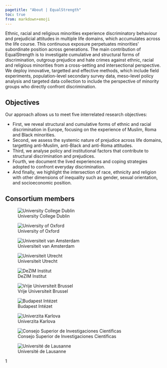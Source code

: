 ```yaml
---
pagetitle: "About | EqualStrength"
toc: true
from: markdown+emoji
---
```


Ethnic, racial and religious minorities experience discriminatory behaviour and prejudicial attitudes in multiple life domains, which accumulates across the life course. This continuous exposure perpetuates minorities’ subordinate position across generations. The main contribution of EqualStrength is to investigate cumulative and structural forms of discrimination, outgroup prejudice and hate crimes against ethnic, racial and religious minorities from a cross-setting and intersectional perspective. We deploy innovative, targetted and effective methods, which include field experiments, population-level secondary survey data, meso-level policy analysis and targeted data collection to include the perspective of minority groups who directly confront discrimination.

## Objectives

Our approach allows us to meet five interrelated research objectives:

- First, we reveal structural and cumulative forms of ethnic and racial discrimination in Europe, focusing on the experience of Muslim, Roma and Black minorities. 
- Second, we assess the systemic nature of prejudice across life domains, targetting anti-Muslim, anti-Black and anti-Roma attitudes. 
- Third, we analyse policy and institutional factors that contribute to structural discrimination and prejudices. 
- Fourth, we document the lived experiences and coping strategies adopted to confront everyday discrimination. 
- And finally, we highlight the intersection of race, ethnicity and religion with other dimensions of inequality such as gender, sexual orientation, and socioeconomic position.

## Consortium members

::: {#fig-institutions layout-ncol="4"}

![University College Dublin](img/logo_ucd.png)

![University of Oxford](img/logo_oxf.png)

![Universiteit van Amsterdam](img/logo_uva.png)

![Universiteit Utrecht](img/logo_uu.png)

![DeZIM Institut](img/logo_dezim.png)

![Vrije Universiteit Brussel](img/logo_vub.jpg)

![Budapest Intézet](img/logo_bi.jpg)

![Univerzita Karlova](img/logo_uk.png)

![Consejo Superior de Investigaciones Científicas](img/logo_csic.png)

![Université de Lausanne](img/logo_unil.png)

1
:::
